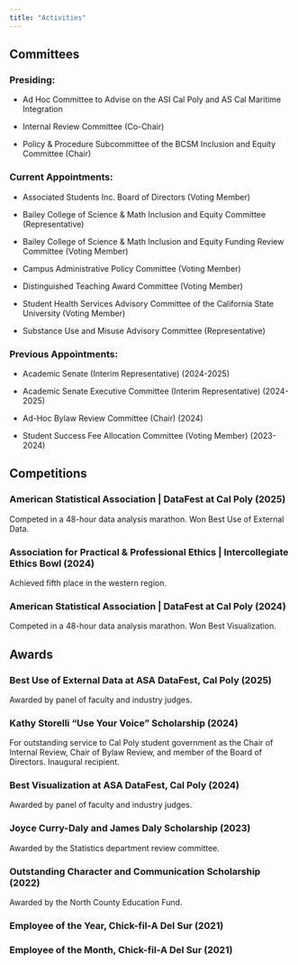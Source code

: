 ```yaml
---
title: "Activities"
---
```


## Committees

### Presiding:

-   Ad Hoc Committee to Advise on the ASI Cal Poly and AS Cal Maritime Integration

-   Internal Review Committee (Co-Chair)

-   Policy & Procedure Subcommittee of the BCSM Inclusion and Equity Committee (Chair)

### Current Appointments:

-   Associated Students Inc. Board of Directors (Voting Member)

-   Bailey College of Science & Math Inclusion and Equity Committee (Representative)

-   Bailey College of Science & Math Inclusion and Equity Funding Review Committee (Voting Member)

-   Campus Administrative Policy Committee (Voting Member)

-   Distinguished Teaching Award Committee (Voting Member)

-   Student Health Services Advisory Committee of the California State University (Voting Member)

-   Substance Use and Misuse Advisory Committee (Representative)

### Previous Appointments:

-   Academic Senate (Interim Representative) (2024-2025)

-   Academic Senate Executive Committee (Interim Representative) (2024-2025)

-   Ad-Hoc Bylaw Review Committee (Chair) (2024)

-   Student Success Fee Allocation Committee (Voting Member) (2023-2024)

## Competitions

### American Statistical Association \| DataFest at Cal Poly (2025)

Competed in a 48-hour data analysis marathon. Won Best Use of External Data.

### Association for Practical & Professional Ethics \| Intercollegiate Ethics Bowl (2024)

Achieved fifth place in the western region.

### American Statistical Association \| DataFest at Cal Poly (2024)

Competed in a 48-hour data analysis marathon. Won Best Visualization.

## Awards

### Best Use of External Data at ASA DataFest, Cal Poly (2025)

Awarded by panel of faculty and industry judges.

### Kathy Storelli "Use Your Voice" Scholarship (2024)

For outstanding service to Cal Poly student government as the Chair of Internal Review, Chair of Bylaw Review, and member of the Board of Directors. Inaugural recipient.

### Best Visualization at ASA DataFest, Cal Poly (2024)

Awarded by panel of faculty and industry judges.

### Joyce Curry-Daly and James Daly Scholarship (2023)

Awarded by the Statistics department review committee.

### Outstanding Character and Communication Scholarship (2022)

Awarded by the North County Education Fund.

### Employee of the Year, Chick-fil-A Del Sur (2021)

### Employee of the Month, Chick-fil-A Del Sur (2021)
